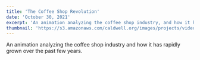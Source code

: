 ```yaml
---
title: 'The Coffee Shop Revolution'
date: 'October 30, 2021'
excerpt: 'An animation analyzing the coffee shop industry, and how it has rapidly grown over the past few years.'
thumbnail: 'https://s3.amazonaws.com/caldwell.org/images/projects/video/the-coffee-shop-revolution/thumbnail.svg'
---
```


<PrintPageContainer>

<Md type="youtube">
An animation analyzing the coffee shop industry and how it has rapidly grown over the past few years.
<YouTube videoId="gCa3F0A9q50" />

</Md>

</PrintPageContainer>

